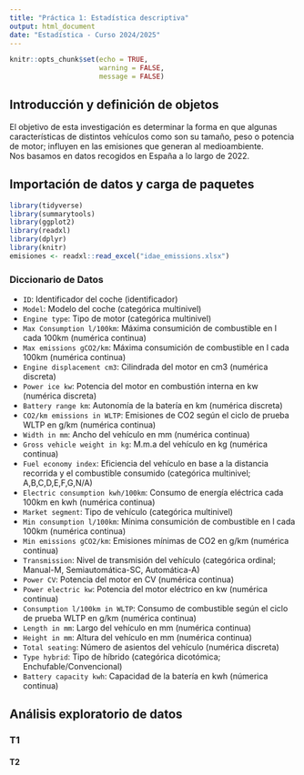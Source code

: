 ```yaml
---
title: "Práctica 1: Estadística descriptiva"
output: html_document
date: "Estadística - Curso 2024/2025"
---
```


```r
knitr::opts_chunk$set(echo = TRUE,
                      warning = FALSE,
                      message = FALSE)
```

## Introducción y definición de objetos

El objetivo de esta investigación es determinar la forma en que algunas características de distintos vehículos como son su tamaño, peso o potencia de motor; influyen en las emisiones que generan al medioambiente.\
Nos basamos en datos recogidos en España a lo largo de 2022.

## Importación de datos y carga de paquetes
```r
library(tidyverse)
library(summarytools)
library(ggplot2)
library(readxl)
library(dplyr)
library(knitr)
emisiones <- readxl::read_excel("idae_emissions.xlsx")
```

### Diccionario de Datos
- `ID`: Identificador del coche (identificador)
- `Model`: Modelo del coche (categórica multinivel)
- `Engine type`: Tipo de motor (categórica multinivel)
- `Max Consumption l/100km`: Máxima consumición de combustible en l cada 100km (numérica continua)
- `Max emissions gCO2/km`: Máxima consumición de combustible en l cada 100km (numérica continua)
- `Engine displacement cm3`: Cilindrada del motor en cm3 (numérica discreta)
- `Power ice kw`: Potencia del motor en combustión interna en kw (numérica discreta)
- `Battery range km`: Autonomía de la batería en km (numérica discreta)
- `CO2/km emissions in WLTP`: Emisiones de CO2 según el ciclo de prueba WLTP en g/km (numérica continua)
- `Width in mm`: Ancho del vehículo en mm (numérica continua)
- `Gross vehicle weight in kg`: M.m.a del vehículo en kg (numérica continua)
- `Fuel economy index`: Eficiencia del vehículo en base a la distancia recorrida y el combustible consumido (categórica multinivel; A,B,C,D,E,F,G,N/A)
- `Electric consumption kwh/100km`: Consumo de energía eléctrica cada 100km en kwh (numérica continua)
- `Market segment`: Tipo de vehículo (categórica multinivel)
- `Min consumption l/100km`: Mínima consumición de combustible en l cada 100km (numérica continua)
- `Min emissions gCO2/km`: Emisiones mínimas de CO2 en g/km (numérica continua)
- `Transmission`: Nivel de transmisión del vehículo (categórica ordinal; Manual-M, Semiautomática-SC, Automática-A)
- `Power CV`: Potencia del motor en CV (numérica continua)
- `Power electric kw`: Potencia del motor eléctrico en kw (numérica continua)
- `Consumption l/100km in WLTP`: Consumo de combustible según el ciclo de prueba WLTP en g/km (numérica continua)
- `Length in mm`: Largo del vehículo en mm (numérica continua)
- `Height in mm`: Altura del vehículo en mm (numérica continua)
- `Total seating`: Número de asientos del vehículo (numérica discreta)
- `Type hybrid`: Tipo de híbrido (categórica dicotómica; Enchufable/Convencional)
- `Battery capacity kwh`: Capacidad de la batería en kwh (númerica continua)



## Análisis exploratorio de datos
### T1
#### T2